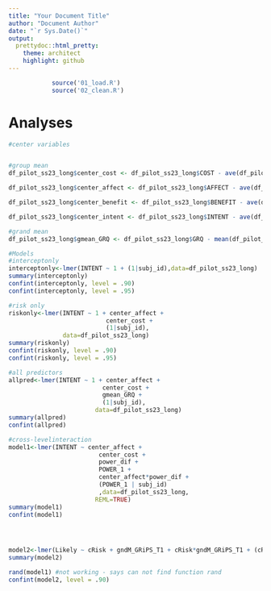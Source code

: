 ```yaml
---
title: "Your Document Title"
author: "Document Author"
date: "`r Sys.Date()`"
output:
  prettydoc::html_pretty:
    theme: architect
    highlight: github
---
```


```r
            source('01_load.R')
            source('02_clean.R')
```

# Analyses

```r
#center variables


#group mean
df_pilot_ss23_long$center_cost <- df_pilot_ss23_long$COST - ave(df_pilot_ss23_long$COST,df_pilot_ss23_long$subj_id)

df_pilot_ss23_long$center_affect <- df_pilot_ss23_long$AFFECT - ave(df_pilot_ss23_long$AFFECT,df_pilot_ss23_long$subj_id)

df_pilot_ss23_long$center_benefit <- df_pilot_ss23_long$BENEFIT - ave(df_pilot_ss23_long$BENEFIT,df_pilot_ss23_long$subj_id)

df_pilot_ss23_long$center_intent <- df_pilot_ss23_long$INTENT - ave(df_pilot_ss23_long$INTENT,df_pilot_ss23_long$subj_id)

#grand mean
df_pilot_ss23_long$gmean_GRQ <- df_pilot_ss23_long$GRQ - mean(df_pilot_ss23_long$GRQ)

#Models
#interceptonly
interceptonly<-lmer(INTENT ~ 1 + (1|subj_id),data=df_pilot_ss23_long)
summary(interceptonly)
confint(interceptonly, level = .90)
confint(interceptonly, level = .95)

#risk only
riskonly<-lmer(INTENT ~ 1 + center_affect + 
                           center_cost + 
                           (1|subj_id),
               data=df_pilot_ss23_long)
summary(riskonly)
confint(riskonly, level = .90)
confint(riskonly, level = .95)

#all predictors
allpred<-lmer(INTENT ~ 1 + center_affect + 
                          center_cost + 
                          gmean_GRQ + 
                          (1|subj_id),
                        data=df_pilot_ss23_long)
summary(allpred)
confint(allpred)

#cross-levelinteraction
model1<-lmer(INTENT ~ center_affect + 
                         center_cost + 
                         power_dif +
                         POWER_1 + 
                         center_affect*power_dif +
                         (POWER_1 | subj_id)
                         ,data=df_pilot_ss23_long,
                        REML=TRUE)
summary(model1)
confint(model1)




model2<-lmer(Likely ~ cRisk + gndM_GRiPS_T1 + cRisk*gndM_GRiPS_T1 + (cRisk | ID),data=dondata,REML=FALSE)
summary(model2)

rand(model1) #not working - says can not find function rand
confint(model2, level = .90) 

```

